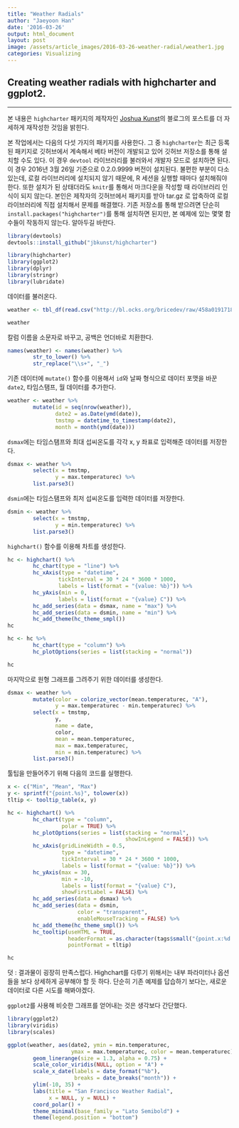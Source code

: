 ```yaml
---
title: "Weather Radials"
author: "Jaeyoon Han"
date: '2016-03-26'
output: html_document
layout: post
image: /assets/article_images/2016-03-26-weather-radial/weather1.jpg
categories: Visualizing
---
```



## Creating weather radials with highcharter and ggplot2.

---

본 내용은 `highcharter` 패키지의 제작자인 [Joshua Kunst](http://jkunst.com)의 블로그의 포스트를 더 자세하게 재작성한 것임을 밝힌다.

본 작업에서는 다음의 다섯 가지의 패키지를 사용한다. 그 중 `highcharter`는 최근 등록된 패키지로 깃허브에서 계속해서 베타 버전이 개발되고 있어 깃허브 저장소를 통해 설치할 수도 있다. 이 경우 `devtool` 라이브러리를 불러와서 개발자 모드로 설치하면 된다. 이 경우 2016년 3월 26일 기준으로 0.2.0.9999 버전이 설치된다. 불편한 부분이 다소 있는데, 로컬 라이브러리에 설치되지 않기 때문에, R 세션을 실행할 때마다 설치해줘야 한다. 또한 설치가 된 상태더라도 `knitr`를 통해서 마크다운을 작성할 때 라이브러리 인식이 되지 않는다. 본인은 제작자의 깃허브에서 패키지를 받아 tar.gz 로 압축하여 로컬 라이브러리에 직접 설치해서 문제를 해결했다. 
기존 저장소를 통해 받으려면 단순히 `install.packages("highcharter")`를 통해 설치하면 된지만, 본 예제에 있는 몇몇 함수들이 작동하지 않는다. 알아두길 바란다.

```r
library(devtools)
devtools::install_github("jbkunst/highcharter")
```

```r
library(highcharter)
library(ggplot2)
library(dplyr)
library(stringr)
library(lubridate)
```

데이터를 불러온다.

```r
weather <- tbl_df(read.csv("http://bl.ocks.org/bricedev/raw/458a01917183d98dff3c/sf.csv"))

weather
```

칼럼 이름을 소문자로 바꾸고, 공백은 언더바로 치환한다.

```r
names(weather) <- names(weather) %>%
        str_to_lower() %>%
        str_replace("\\s+", "_")
```

기존 데이터에 `mutate()` 함수를 이용해서 `id`와 날짜 형식으로 데이터 포맷을 바꾼 `date2`, 타임스탬프, 월 데이터를 추가한다.

```r
weather <- weather %>%
        mutate(id = seq(nrow(weather)),
               date2 = as.Date(ymd(date)),
               tmstmp = datetime_to_timestamp(date2),
               month = month(ymd(date)))
```

`dsmax`에는 타임스탬프와 최대 섭씨온도를 각각 x, y 좌표로 입력해준 데이터를 저장한다.

```r
dsmax <- weather %>%
        select(x = tmstmp,
               y = max.temperaturec) %>%
        list.parse3()
```

`dsmin`에는 타임스탬프와 최저 섭씨온도를 입력한 데이터를 저장한다.
```r
dsmin <- weather %>%
        select(x = tmstmp,
               y = min.temperaturec) %>%
        list.parse3()
```

`highchart()` 함수를 이용해 차트를 생성한다.

```r
hc <- highchart() %>%
        hc_chart(type = "line") %>%
        hc_xAxis(type = "datetime",
                tickInterval = 30 * 24 * 3600 * 1000,
                labels = list(format = "{value: %b}")) %>%
        hc_yAxis(min = 0,
                labels = list(format = "{value} C")) %>%
        hc_add_series(data = dsmax, name = "max") %>%
        hc_add_series(data = dsmin, name = "min") %>%
        hc_add_theme(hc_theme_smpl())
hc

hc <- hc %>%
        hc_chart(type = "column") %>%
        hc_plotOptions(series = list(stacking = "normal"))

hc
```

마지막으로 원형 그래프를 그려주기 위한 데이터를 생성한다.

```r
dsmax <- weather %>%
        mutate(color = colorize_vector(mean.temperaturec, "A"),
               y = max.temperaturec - min.temperaturec) %>%
        select(x = tmstmp,
               y,
               name = date,
               color,
               mean = mean.temperaturec,
               max = max.temperaturec,
               min = min.temperaturec) %>%
        list.parse3()
```

툴팁을 만들어주기 위해 다음의 코드를 실행한다.

```r
x <- c("Min", "Mean", "Max")
y <- sprintf("{point.%s}", tolower(x))
tltip <- tooltip_table(x, y)
```

```r
hc <- highchart() %>%
        hc_chart(type = "column",
                 polar = TRUE) %>%
        hc_plotOptions(series = list(stacking = "normal",
                                     showInLegend = FALSE)) %>%
        hc_xAxis(gridLineWidth = 0.5,
                 type = "datetime",
                 tickInterval = 30 * 24 * 3600 * 1000,
                 labels = list(format = "{value: %b}")) %>%
        hc_yAxis(max = 30,
                 min = -10,
                 labels = list(format = "{value} C"),
                 showFirstLabel = FALSE) %>%
        hc_add_series(data = dsmax) %>%
        hc_add_series(data = dsmin,
                      color = "transparent",
                      enableMouseTracking = FALSE) %>%
        hc_add_theme(hc_theme_smpl()) %>%
        hc_tooltip(useHTML = TRUE,
                   headerFormat = as.character(tags$small("{point.x:%d %B, %Y}")),
                   pointFormat = tltip)

hc
```

덧 : 결과물이 굉장히 만족스럽다. Highchart를 다루기 위해서는 내부 파라미터나 옵션들을 보다 상세하게 공부해야 할 듯 하다. 단순히 기존 예제를 답습하기 보다는, 새로운 데이터로 다른 시도를 해봐야겠다.

`ggplot2`를 사용해 비슷한 그래프를 얻어내는 것은 생각보다 간단했다.

```r
library(ggplot2)
library(viridis)
library(scales)

ggplot(weather, aes(date2, ymin = min.temperaturec,
                    ymax = max.temperaturec, color = mean.temperaturec)) +
        geom_linerange(size = 1.3, alpha = 0.75) + 
        scale_color_viridis(NULL, option = "A") + 
        scale_x_date(labels = date_format("%b"),
                     breaks = date_breaks("month")) + 
        ylim(-10, 35) + 
        labs(title = "San Francisco Weather Radial",
             x = NULL, y = NULL) +
        coord_polar() + 
        theme_minimal(base_family = "Lato Semibold") + 
        theme(legend.position = "bottom")
```


